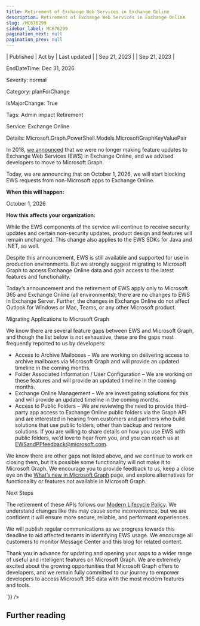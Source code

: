 ```yaml
---
title: Retirement of Exchange Web Services in Exchange Online
description: Retirement of Exchange Web Services in Exchange Online
slug: /MC676299
sidebar_label: MC676299
pagination_next: null
pagination_prev: null
---
```



| Published | Act by | Last updated |
| Sep 21, 2023 |  | Sep 21, 2023 |

EndDateTime: Dec 31, 2026

Severity: normal

Category: planForChange

IsMajorChange: True

Tags: Admin impact Retirement

Service: Exchange Online

Details: Microsoft.Graph.PowerShell.Models.MicrosoftGraphKeyValuePair

<div dangerouslySetInnerHTML={{__html:`
<p>In 2018, <a href="https://techcommunity.microsoft.com/t5/exchange-team-blog/upcoming-changes-to-exchange-web-services-ews-api-for-office-365/ba-p/608055" target="_blank">we announced</a> that we were no longer making feature updates to Exchange Web Services (EWS) in Exchange Online, and we advised developers to move to Microsoft Graph.
</p><p>Today, we are announcing that on October 1, 2026, we will start blocking EWS requests from non-Microsoft apps to Exchange Online.
</p><p><b>When this will happen:</b></p><p>October 1, 2026</p><p><b>How this affects your organization:</b></p><p>While the EWS components of the service will continue to receive security updates and certain non-security updates, product design and features will remain unchanged. This change also applies to the EWS SDKs for Java and .NET, as well.
</p><p>Despite this announcement, EWS is still available and supported for use in production environments. But we strongly suggest migrating to Microsoft Graph to access Exchange Online data and gain access to the latest features and functionality.
</p><p>Today’s announcement and the retirement of EWS apply only to Microsoft 365 and Exchange Online (all environments); there are no changes to EWS in Exchange Server. Further, the changes in Exchange Online do not affect Outlook for Windows or Mac, Teams, or any other Microsoft product.
</p><p>Migrating Applications to Microsoft Graph
</p><p>We know there are several feature gaps between EWS and Microsoft Graph, and though the list below is not exhaustive, these are the gaps most frequently reported to us by developers:
</p><ul><li>Access to Archive Mailboxes – We are working on delivering access to archive mailboxes via Microsoft Graph and will provide an updated timeline in the coming months.
</li><li>Folder Associated Information / User Configuration – We are working on these features and will provide an updated timeline in the coming months.
</li><li>Exchange Online Management – We are investigating solutions for this and will provide an updated timeline in the coming months.
</li><li>Access to Public Folders – We are reviewing the need to provide third-party app access to Exchange Online public folders via the Graph API and are interested in hearing from customers and partners who build solutions that use public folders, other than backup and restore solutions. If you are willing to share details on how you use EWS with public folders, we’d love to hear from you, and you can reach us at <a href="mailto:EWSandPFfeedback@microsoft.com" target="_blank">EWSandPFfeedback@microsoft.com</a>.&nbsp;</li></ul><p>We know there are other gaps not listed above, and we continue to work on closing them, but it’s possible some functionality will not make it to Microsoft Graph. We encourage you to provide feedback to us, keep a close eye on the <a href="https://learn.microsoft.com/graph/whats-new-overview" target="_blank">What’s new in Microsoft Graph</a> page, and explore alternatives for functionality or features not available in Microsoft Graph.
</p><p>Next Steps
</p><p>The retirement of these APIs follows our <a href="https://learn.microsoft.com/lifecycle/policies/modern" target="_blank">Modern Lifecycle Policy</a>. We understand changes like this may cause some inconvenience, but we are confident it will ensure more secure, reliable, and performant experiences.
</p><p>We will publish regular communications as we progress towards this deadline to aid affected tenants in identifying EWS usage. We encourage all customers to monitor Message Center and this blog for related content.
</p><p>Thank you in advance for updating and opening your apps to a wider range of useful and intelligent features on Microsoft Graph. We are extremely excited about the growing opportunities that Microsoft Graph offers to developers, and we remain fully committed to our journey to empower developers to access Microsoft 365 data with the most modern features and tools.</p>
`}} />

## Further reading
